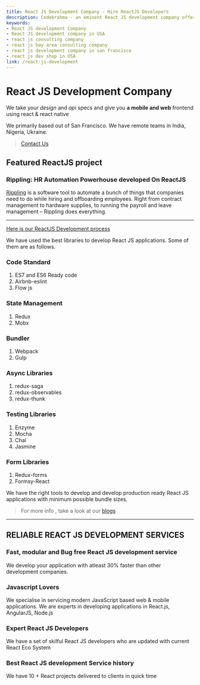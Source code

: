 ```yaml
---
title: React JS Development Company - Hire ReactJS Developers
description: Codebrahma - an eminent React JS development company offers you to hire ReactJS developers - experienced to craft highly secure, & fast mobile and web applications
keywords:
- React JS development Company
- React JS development company in USA
- react js consulting company
- react js bay area consulting company
- react js development company in san francisco
- react js dev shop in USA
link: /react-js-development
---
```


# React JS Development Company

We take your _design_ and _api_ specs and give you **a mobile and 
web** frontend using react & react native

We primarily based out of San Francisco. 
We have remote teams in India, Nigeria, Ukraine.


> [Contact Us](/contact)

## Featured ReactJS project
<!-- TODO add rippling image -->
### Rippling: HR Automation Powerhouse developed On ReactJS
[Rippling](/rippling) is a software tool to automate a bunch of things that companies need to do while hiring and offboarding employees. Right from contract management to hardware supplies, to running the payroll and leave management – Rippling does everything.

---
[Here is our ReactJS Development process](/codebrahma-react-application)

We have used the best libraries to develop React JS applications. Some of them are as follows.

 
### Code Standard
1. ES7 and ES6 Ready code
2. Airbnb-eslint
3. Flow js

### State Management
1. Redux
2. Mobx

### Bundler
1. Webpack
2. Gulp
 
### Async Libraries
1. redux-saga
2. redux-observables
3. redux-thunk

### Testing Libraries
1. Enzyme
2. Mocha
3. Chai
4. Jasmine

### Form Libraries
1. Redux-forms
2. Formsy-React

We have the right tools to develop and develop production ready React JS applications with minimum possible bundle sizes.

> For more info , take a look at our [blogs](/category/react)

---


## RELIABLE REACT JS DEVELOPMENT SERVICES

### Fast, modular and Bug free React JS development service
We develop your application with atleast 30% faster than other development companies.

### Javascript Lovers
We specialise in servicing modern JavaScript based web & mobile applications. We are experts in developing applications in React.js, AngularJS, Node.js

### Expert React JS Developers
We have a set of skilful React JS developers who are updated with current React Eco System

### Best React JS development Service history
We have 10 + React projects delivered to clients in quick time

